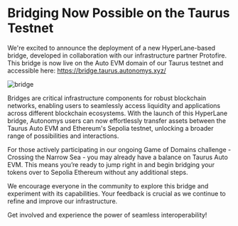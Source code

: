 # Bridging Now Possible on the Taurus Testnet

We're excited to announce the deployment of a new HyperLane-based bridge, developed in collaboration with our infrastructure partner Protofire. This bridge is now live on the Auto EVM domain of our Taurus testnet and accessible here: https://bridge.taurus.autonomys.xyz/

![bridge](/developers/bridge-1.png)

Bridges are critical infrastructure components for robust blockchain networks, enabling users to seamlessly access liquidity and applications across different blockchain ecosystems. With the launch of this HyperLane bridge, Autonomys users can now effortlessly transfer assets between the Taurus Auto EVM and Ethereum's Sepolia testnet, unlocking a broader range of possibilities and interactions.

For those actively participating in our ongoing Game of Domains challenge -Crossing the Narrow Sea - you may already have a balance on Taurus Auto EVM. This means you’re ready to jump right in and begin bridging your tokens over to Sepolia Ethereum without any additional steps.

We encourage everyone in the community to explore this bridge and experiment with its capabilities. Your feedback is crucial as we continue to refine and improve our infrastructure.

Get involved and experience the power of seamless interoperability!